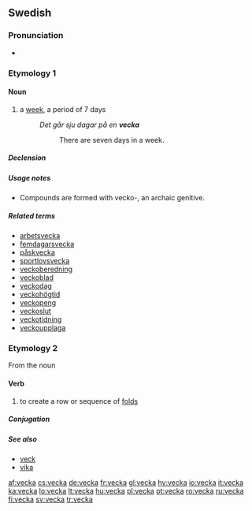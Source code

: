 ==Swedish==

===Pronunciation===
* {{homophones|väcka|lang=sv}}

===Etymology 1===
{{etyl|non|sv}} {{term|vika|lang=non}}

====Noun====
{{sv-noun|g=c}}

# a [[week]], a period of 7 days
#: ''Det går sju dagar på en '''vecka'''''
#:: There are seven days in a week.

=====Declension=====
{{sv-noun-reg-or|veck}}

=====Usage notes=====
* Compounds are formed with vecko-, an archaic genitive.

=====Related terms=====
* [[arbetsvecka]]
* [[femdagarsvecka]]
* [[påskvecka]]
* [[sportlovsvecka]]
* [[veckoberedning]]
* [[veckoblad]]
* [[veckodag]]
* [[veckohögtid]]
* [[veckopeng]]
* [[veckoslut]]
* [[veckotidning]]
* [[veckoupplaga]]

===Etymology 2===
From the noun {{term|veck||lang=sv|fold, crease}}

====Verb====
{{infl|sv|verb}}

# to create a row or sequence of [[fold]]s

=====Conjugation=====
{{sv-conj-wk}}

=====See also=====
* [[veck]]
* [[vika]]

[[af:vecka]]
[[cs:vecka]]
[[de:vecka]]
[[fr:vecka]]
[[gl:vecka]]
[[hy:vecka]]
[[io:vecka]]
[[it:vecka]]
[[ka:vecka]]
[[lo:vecka]]
[[lt:vecka]]
[[hu:vecka]]
[[pl:vecka]]
[[pt:vecka]]
[[ro:vecka]]
[[ru:vecka]]
[[fi:vecka]]
[[sv:vecka]]
[[tr:vecka]]